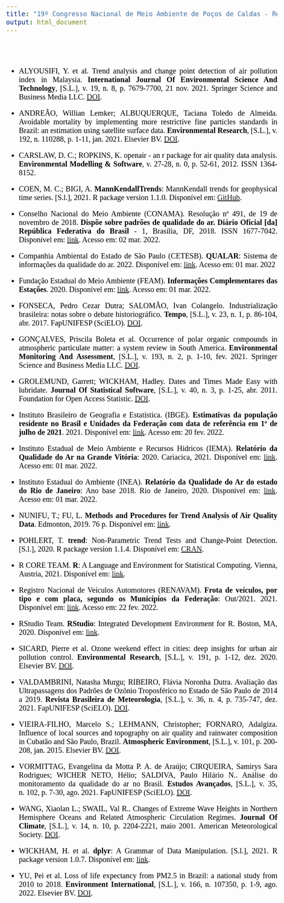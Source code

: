 ```yaml
---
title: "19º Congresso Nacional de Meio Ambiente de Poços de Caldas - References"
output: html_document
---
```

```{=html}
<style>
body {
  color: black;
  font-family: Times;
  font-size: 20px;
  text-align: justify;
  text-justify: inter-word;
}
pre {
  background-color: lightgreen;
}
#TOC {
  color: darkblue;
  font-family: Times;
  font-size: 14px;
  border-color: black;
}
#header {
  color: gold;
}
</style>
```

<br>
<br>

* ALYOUSIFI, Y. et al. Trend analysis and change point detection of air pollution index in
Malaysia. **International Journal Of Environmental Science And Technology**, [S.L.], v. 19, n.
8, p. 7679-7700, 21 nov. 2021. Springer Science and Business Media LLC. [DOI](http://dx.doi.org/10.1007/s13762-021-03672-w).

* ANDREÃO, Willian Lemker; ALBUQUERQUE, Taciana Toledo de Almeida. Avoidable
mortality by implementing more restrictive fine particles standards in Brazil: an estimation using
satellite surface data. **Environmental Research**, [S.L.], v. 192, n. 110288, p. 1-11, jan. 2021.
Elsevier BV. [DOI](http://dx.doi.org/10.1016/j.envres.2020.110288).

* CARSLAW, D. C.; ROPKINS, K. openair - an r package for air quality data analysis. **Environmental Modelling & Software**, v. 27-28, n. 0, p. 52-61, 2012. ISSN 1364-8152.

* COEN, M. C.; BIGI, A. **MannKendallTrends**: MannKendall trends for geophysical time
series. [S.l.], 2021. R package version 1.1.0. Disponível em: [GitHub](https://mannkendall.github.io/R/>).

* Conselho Nacional do Meio Ambiente (CONAMA). Resolução nº 491, de 19 de novembro de 2018. **Dispõe sobre padrões de qualidade do ar. Diário Oficial [da] República Federativa do Brasil** - 1, Brasília, DF, 2018. ISSN 1677-7042. Disponível em: [link](https://www.in.gov.br/materia/-/asset_publisher/Kujrw0TZC2Mb/content/id/51058895). Acesso
em: 02 mar. 2022.

* Companhia Ambiental do Estado de São Paulo (CETESB). **QUALAR**: Sistema de informações
da qualidade do ar. 2022. Disponível em: [link](https://qualar.cetesb.sp.gov.br/qualar/home.do).
Acesso em: 01 mar. 2022

* Fundação Estadual do Meio Ambiente (FEAM). **Informações Complementares das Estações**. 2020. Disponível em: [link](http://www.feam.br/images/stories/2020/QUALIDADE_DO_AR/Tabela_Inform%C3%A7%C3%B5es_Complementares_das_Esta%C3%A7%C3%B5es.xlsx). Acesso em: 01 mar. 2022.

* FONSECA, Pedro Cezar Dutra; SALOMÃO, Ivan Colangelo. Industrialização brasileira: notas sobre o debate historiográfico. **Tempo**, [S.L.], v. 23, n. 1, p. 86-104, abr. 2017. FapUNIFESP (SciELO). [DOI](http://dx.doi.org/10.1590/tem-1980-542x2017v230105).

* GONÇALVES, Priscila Boleta et al. Occurrence of polar organic compounds in atmospheric particulate matter: a system review in South America. **Environmental Monitoring And Assessment**, [S.L.], v. 193, n. 2, p. 1-10, fev. 2021. Springer Science and Business Media LLC. [DOI](http://dx.doi.org/10.1007/s10661-021-08881-x).

* GROLEMUND, Garrett; WICKHAM, Hadley. Dates and Times Made Easy with lubridate. **Journal Of Statistical Software**, [S.L.], v. 40, n. 3, p. 1-25, abr. 2011. Foundation for Open Access Statistic. [DOI](http://dx.doi.org/10.18637/jss.v040.i03).

* Instituto Brasileiro de Geografia e Estatística. (IBGE). **Estimativas da população residente no Brasil e Unidades da Federação com data de referência em 1º de julho de 2021**. 2021. Disponível em: [link](https://ftp.ibge.gov.br/Estimativas_de_Populacao/Estimativas_2021/estimativa_dou_2021.ods). Acesso em: 20 fev. 2022.

* Instituto Estadual de Meio Ambiente e Recursos Hídricos (IEMA). **Relatório da Qualidade do Ar na Grande Vitória**: 2020. Cariacica, 2021. Disponível em: [link](https://iema.es.gov.br/Media/iema/CQAI/Relatorios_anuais/IEMA_CQAI_Relat%C3%B3rio_Anual_da_Qualidade_do_Ar_2020.pdf). Acesso em: 01 mar. 2022.

* Instituto Estadual do Ambiente (INEA). **Relatório da Qualidade do Ar do estado do Rio de Janeiro**: Ano base 2018. Rio de Janeiro, 2020. Disponível em: [link](http://www.inea.rj.gov.br/wpcontent/uploads/2020/11/relatorio-qualidade-ar-2018.pdf). Acesso em: 01 mar. 2022.

* NUNIFU, T.; FU, L. **Methods and Procedures for Trend Analysis of Air Quality Data**. Edmonton, 2019. 76 p. Disponível em: [link](https://open.alberta.ca/dataset/dad9671a-e0cd-493a-8b45-3747bf9e1e9f/resource/409c4cc3-ecdb-4391-9a7e-1ce21a799ea5/download/methodsprocedures-trend-analysis-air-quality-data.pdf).

* POHLERT, T. **trend**: Non-Parametric Trend Tests and Change-Point Detection. [S.l.], 2020. R package version 1.1.4. Disponível em: [CRAN](https://CRAN.R-project.org/package=trend).

* R CORE TEAM. **R**: A Language and Environment for Statistical Computing. Vienna, Austria, 2021. Disponível em: [link](https://www.R-project.org/).

* Registro Nacional de Veículos Automotores (RENAVAM). **Frota de veículos, por tipo e com placa, segundo os Municípios da Federação**: Out/2021. 2021. Disponível em: [link](https://www.gov.br/infraestrutura/pt-br/assuntos/transito/arquivossenatran/estatisticas/renavam/2021/outubro/frota-munic-modelo-outubro-2021.xls). Acesso em: 22 fev. 2022.

* RStudio Team. **RStudio**: Integrated Development Environment for R. Boston, MA, 2020. Disponível em: [link](http://www.rstudio.com/).

* SICARD, Pierre et al. Ozone weekend effect in cities: deep insights for urban air pollution control. **Environmental Research**, [S.L.], v. 191, p. 1-12, dez. 2020. Elsevier BV. [DOI](http://dx.doi.org/10.1016/j.envres.2020.110193).

* VALDAMBRINI, Natasha Murgu; RIBEIRO, Flávia Noronha Dutra. Avaliação das Ultrapassagens dos Padrões de Ozônio Troposférico no Estado de São Paulo de 2014 a 2019. **Revista Brasileira de Meteorologia**, [S.L.], v. 36, n. 4, p. 735-747, dez. 2021. FapUNIFESP (SciELO). [DOI](http://dx.doi.org/10.1590/0102-7786360046).

* VIEIRA-FILHO, Marcelo S.; LEHMANN, Christopher; FORNARO, Adalgiza. Influence of local sources and topography on air quality and rainwater composition in Cubatão and São Paulo, Brazil. **Atmospheric Environment**, [S.L.], v. 101, p. 200-208, jan. 2015. Elsevier BV. [DOI](http://dx.doi.org/10.1016/j.atmosenv.2014.11.025).

* VORMITTAG, Evangelina da Motta P. A. de Araújo; CIRQUEIRA, Samirys Sara Rodrigues; WICHER NETO, Hélio; SALDIVA, Paulo Hilário N.. Análise do monitoramento da qualidade do ar no Brasil. **Estudos Avançados**, [S.L.], v. 35, n. 102, p. 7-30, ago. 2021. FapUNIFESP (SciELO). [DOI](http://dx.doi.org/10.1590/s0103-4014.2021.35102.002).

* WANG, Xiaolan L.; SWAIL, Val R.. Changes of Extreme Wave Heights in Northern Hemisphere Oceans and Related Atmospheric Circulation Regimes. **Journal Of Climate**, [S.L.], v. 14, n. 10, p. 2204-2221, maio 2001. American Meteorological Society. [DOI](http://dx.doi.org/10.1175/1520-0442(2001)0142.0.co;2).

* WICKHAM, H. et al. **dplyr**: A Grammar of Data Manipulation. [S.l.], 2021. R package version 1.0.7. Disponível em: [link](https://CRAN.R-project.org/package=dplyr).

* YU, Pei et al. Loss of life expectancy from PM2.5 in Brazil: a national study from 2010 to 2018. **Environment International**, [S.L.], v. 166, n. 107350, p. 1-9, ago. 2022. Elsevier BV. [DOI](http://dx.doi.org/10.1016/j.envint.2022.107350).